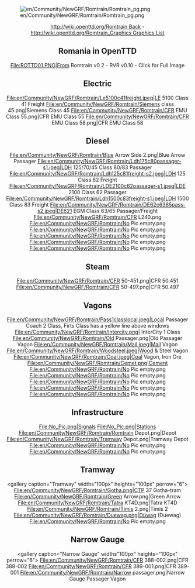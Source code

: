 [[File:en/Community/NewGRF/Romtrain/Romtrain pg.png|center]]
<center>[[http://wiki.openttd.org/Romtrain Back]] - [[http://wiki.openttd.org/Romtrain_Graphics Graphics List]]</center>


<center>{{en/Del}}</center>

<center>
==Romania in OpenTTD==
<gallery caption="Romanian in OpenTTD" widths="400px" heights="250px" perrow="1">
File:ROTTD01.PNG|From Romtrain v0.2 - RVR v0.10 - Click for Full Image
</gallery>
==Electric==
<gallery caption="Electric" widths="100px" heights="100px" perrow="4">
File:en/Community/NewGRF/Romtrain/Le5100c41freight.jpeg|LE 5100 Class 41 Freight
File:en/Community/NewGRF/Romtrain/Siemens class 45.png|Siemens Class 45
File:en/Community/NewGRF/Romtrain/CFR EMU Class 55.png|CFR EMU Class 55
File:en/Community/NewGRF/Romtrain/CFR EMU Class 58.png|CFR EMU Class 58
</gallery>

==Diesel==
<gallery caption="Diesel" widths="100px" heights="100px" perrow="6">
File:en/Community/NewGRF/Romtrain/Blue Arrow Side 2.png|Blue Arrow Passager
File:en/Community/NewGRF/Romtrain/Ldh175c80passager-s1.jpeg|LDH 125/70/45 Class 80/83 Passager
File:en/Community/NewGRF/Romtrain/Ldh125c81freight-s2.jpeg|LDH 125 Class 82 Freight
File:en/Community/NewGRF/Romtrain/LDE2100c62passager-s1.jpeg|LDE 2100 Class 62 Passager
File:en/Community/NewGRF/Romtrain/Ldh1500c83freight-s1.jpeg|LDH 1500 Class 83 Freight
File:en/Community/NewGRF/Romtrain/DE62c6365pass-s2.jpeg|DE621 EGM Class 63/65 Passager/Freight
File:en/Community/NewGRF/Romtrain/CFR L240.png
File:en/Community/NewGRF/Romtrain/No Pic empty.png
File:en/Community/NewGRF/Romtrain/No Pic empty.png
File:en/Community/NewGRF/Romtrain/No Pic empty.png
File:en/Community/NewGRF/Romtrain/No Pic empty.png
File:en/Community/NewGRF/Romtrain/No Pic empty.png
</gallery>

==Steam==
<gallery caption="Diesel" widths="100px" heights="100px" perrow="6">
File:en/Community/NewGRF/Romtrain/CFR 50-451.png|CFR 50.451
File:en/Community/NewGRF/Romtrain/CFR 50-497.png|CFR 50.497
</gallery>

==Vagons==
<gallery caption="Vagons" widths="100px" heights="100px" perrow="6">
File:en/Community/NewGRF/Romtrain/Pass1classlocal.jpeg|Local Passager Coach 2 Class, Firts Class has a yellow line above windows
File:en/Community/NewGRF/Romtrain/Intercity.png| InterCity 1 Class
File:en/Community/NewGRF/Romtrain/Old Passager.png|Old Passager Vagon
File:en/Community/NewGRF/Romtrain/Mail.jpeg|Mail Vagon
File:en/Community/NewGRF/Romtrain/Woodsteel.jpeg|Wood & Steel Vagon
File:en/Community/NewGRF/Romtrain/Coal.jpeg|Coal Vagon, Iron Ore
File:en/Community/NewGRF/Romtrain/Cemet.png|Cement
File:en/Community/NewGRF/Romtrain/No Pic empty.png
File:en/Community/NewGRF/Romtrain/No Pic empty.png
File:en/Community/NewGRF/Romtrain/No Pic empty.png
File:en/Community/NewGRF/Romtrain/No Pic empty.png
File:en/Community/NewGRF/Romtrain/No Pic empty.png
</gallery>

==Infrastructure==
<gallery caption="Infrastructure" widths="100px" heights="100px" perrow="6">
File:No_Pic.png|Signals
File:No_Pic.png|Stations
File:en/Community/NewGRF/Romtrain/Romtrain Depot.png|Depot
File:en/Community/NewGRF/Romtrain/Tramway Depot.png|Tramway Depot
File:en/Community/NewGRF/Romtrain/No Pic empty.png
File:en/Community/NewGRF/Romtrain/No Pic empty.png
</gallery>

==Tramway==
<gallery caption="Tramway" widths"100px" heights="100px" perrow="6">
File:en/Community/NewGRF/Romtrain/Gotha.png|CTP 37 Gotha-tram
File:en/Community/NewGRF/Romtrain/Green Arrow.png|Green Arrow
File:en/Community/NewGRF/Romtrain/Tatra KT4D.png|Tatra KT4D
File:en/Community/NewGRF/Romtrain/Timis 2.png|Timis 2
File:en/Community/NewGRF/Romtrain/Duewag.png|Düwag (Duewag)
File:en/Community/NewGRF/Romtrain/No Pic empty.png
</gallery>

==Narrow Gauge==
<gallery caption="Narrow Gauge" widths"100px" heights="100px" perrow="6">
File:en/Community/NewGRF/Romtrain/CFR 388-002.png|CFR 388-002
File:en/Community/NewGRF/Romtrain/CFR 389-001.png|CFR 389-001
File:en/Community/NewGRF/Romtrain/Narrow passager.png|Narrow Gauge Passager Vagon
</gallery>